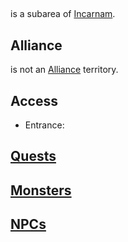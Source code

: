 {{Cleanup}}
{{area|superarea=Incarnam|parent=Incarnam}}
<!--A subarea will always have a parent. When dealing with the special separate areas such as Incarnam or Divine Temples you must fill them in as the superarea to appear properly. For example - Incarnam Inn: {{area||superarea=Incarnam|parent=Way of Souls}}-->

=={{PAGENAME}}==
{{PAGENAME}} is a subarea of [[Incarnam]].

==Alliance==
<!--(if the subarea is an alliance territory)-->
<!--{{PAGENAME}} is an [[Alliance]] territory (needs an [[Alliance Prism]]).-->

<!--(if the subarea is not an alliance territory)-->
{{PAGENAME}} is not an [[Alliance]] territory.

==Access==
* Entrance:

<!--* [[Zaap]]: [,]-->
<!--* [[Imp Carrier]]: [,]-->
<!--* [[Boat]] traveling between [[]] at [,] & [[]] at [,]-->
<!--* [[NPC]]: Upon [accepting|starting|completing] [[]] at [,]-->
<!--* Adjacent [[Area]]s or [[Subarea]]s: [,]-->
<!-- Place comment brackets around any lists that do not apply so in the future it can be added.-->
<!--==[[Subarea]]s==
{{subarealist}}-->

<!--==[[Dungeon]]s==
{{dungeonlist}}-->

==[[Quest]]s==
{{questlist}}

==[[Monster]]s==
{{monsterlist}}

==[[NPC]]s==
{{npclistsub}}

<!--==Special Places==-->
<!--; Markets-->
<!--* Alchemist: [,]-->
<!--* Artificer: [,]-->
<!--* Carver: [,]-->
<!--* Fairyworks: [,]-->
<!--* Farmer: [,]-->
<!--* Fisherman: [,]-->
<!--* Handyman: [,]-->
<!--* Hunter: [,]-->
<!--* Jeweller: [,]-->
<!--* Krosmaster: [,]-->
<!--* Lumberjack: [,]-->
<!--* Miner: [,]-->
<!--* Pet: [,]-->
<!--* [[Resource]]: [,]-->
<!--* Rune: [,]-->
<!--* Scroll: [,]-->
<!--* Shoemaker: [,]-->
<!--* Smith: [,]-->
<!--* Soul Stone: [,]-->
<!--* Tailor: [,]-->
<!--* Tied Scroll: [,]-->

<!--; Workshops-->
<!--* [[Alchemist]]: [,]-->
<!--* [[Artificer]]: [,]-->
<!--* [[Carver]]: [,]-->
<!--* [[Farmer]]: [,]-->
<!--* [[Fisherman]]: [,]-->
<!--* [[Handyman]]: [,]-->
<!--* [[Hunter]]: [,]-->
<!--* [[Jeweller]]: [,]-->
<!--* [[Lumberjack]]: [,]-->
<!--* [[Miner]]: [,]-->
<!--* [[Shoemaker]]: [,]-->
<!--* [[Smith]]: [,]-->
<!--* [[Tailor]]: [,]-->

<!--; Gathering Spots-->
<!--* [[Alchemist]]: [[]], [[]]-->
<!--* [[Farmer]]: [[]], [[]]-->
<!--* [[Fisherman]]: [[]], [[]]-->
<!--* [[Hunter]]: [[]], [[]]-->
<!--* [[Lumberjack]]: [[]], [[]]-->
<!--* [[Miner]]: [[]], [[]]-->

<!--===[[Emotes]]===
* [[]]: [,]-->

<!--===Miscellaneous===-->
<!--* [[Well]]: [,]-->
